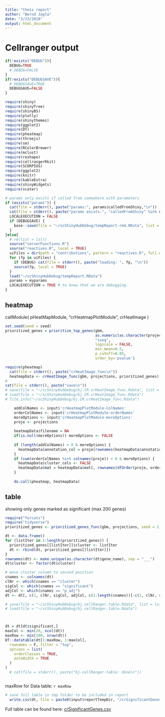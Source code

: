 ```yaml
---
title: "theis report"
author: "Bernd Jagla"
date: "3/23/2018"
output: html_document
---
```


# Cellranger output

```r
if(!exists("DEBUG")){
  DEBUG=TRUE
  # DEBUG=FALSE
}
if(!exists("DEBUGSAVE")){
  # DEBUGSAVE=TRUE
  DEBUGSAVE=FALSE
}


```

```r
require(shiny)
require(shinyTree)
require(shinyBS)
require(plotly)
require(shinythemes)
require(ggplot2)
require(DT)
require(pheatmap)
require(threejs)
require(sm)
require(RColorBrewer)
require(mclust)
require(reshape)
require(cellrangerRkit)
require(SCORPIUS)
require(ggplot2)
require(knitr)
require(kableExtra)
require(shinyWidgets)
require(scater)

# params only exsits if called from somewhere with parameters
if (exists("params")) {
  cat(file = stderr(), paste("params:", params$calledFromShiny,"\n"))
  cat(file = stderr(), paste("params exists:", "calledFromShiny" %in% names(params) ,"\n"))
  LOCALEXECUTION = FALSE
  if (DEBUGSAVE) {
    base::save(file = "~/scShinyHubDebug/tempReport-rmd.RData", list = c(ls()))
  }
}else{
  # rm(list = ls())
  source("serverFunctions.R")
  source("reactives.R", local = TRUE)
  uiFiles = dir(path = "contributions", pattern = "reactives.R", full.names = TRUE, recursive = TRUE)
  for (fp in uiFiles) {
    if (DEBUG) cat(file = stderr(), paste("loading: ", fp, "\n"))
    source(fp, local = TRUE)
  }
  load("~/scShinyHubDebug/tempReport.RData")
  params = myparams
  LOCALEXECUTION = TRUE # to know that we are debugging.
}

```

## heatmap
callModule(
  pHeatMapModule,
  "crHeatmapPlotModule",
  crHeatImage
)

```r
set.seed(seed = seed)
prioritized_genes = prioritize_top_genes(gbm,
                                         as.numeric(as.character(projections$dbCluster)),
                                         "sseq",
                                         logscale = FALSE, 
                                         min_mean=0.5, 
                                         p_cutoff=0.05,
                                         order_by='pvalue')

```


```r
require(pheatmap)
  cat(file = stderr(), paste("crHeatImage_func\n"))
  heatmapData <- crHeatImage_func(gbm, projections, prioritized_genes) 
# 
cat(file = stderr(), paste("save\n"))
# save(file = "~/scShinyHubDebug/bj.CR.crHeatImage_func.Rdata", list = ls())
# load(file = "~/scShinyHubDebug/bj.CR.crHeatImage_func.Rdata")
# file.info("~/scShinyHubDebug/bj.CR.crHeatImage_func.Rdata")

    addColNames <- input$'crHeatmapPlotModule-ColNames'
    orderColNames <- input$'crHeatmapPlotModule-orderNames'
    moreOptions <- input$'crHeatmapPlotModule-moreOptions'
    proje <- projections
    
    heatmapData$filename = NA
    if(is.null(moreOptions)) moreOptions <- FALSE
    
    if (length(addColNames) > 0 & moreOptions) {
      heatmapData$annotation_col = proje[rownames(heatmapData$annotation_col),addColNames, drop=FALSE]
    }
    if (sum(orderColNames %in% colnames(proje)) > 0 & moreOptions) {
      heatmapData$cluster_cols <- FALSE
      heatmapData$mat = heatmapData$mat[, rownames(dfOrder(proje, orderColNames)), drop=FALSE]
    }
    
    do.call(pheatmap, heatmapData)

```


## table

showing only genes marked as significant (max 200 genes)

```r
require("forcats")
require("tidyverse")
prioritized_genes <- prioritized_genes_func(gbm, projections, seed = 1)

dt <- data.frame()
for (listIter in 1:length(prioritized_genes)) {
  prioritized_genes[[listIter]]$cluster <- listIter
  dt <- rbind(dt, prioritized_genes[[listIter]])
}
rownames(dt) <- make.unique(as.character(dt$gene_name), sep = "___")
dt$cluster <- factor(dt$cluster)

# move cluster column to second position
cnames <- colnames(dt)
clNr <- which(cnames == "cluster")
sigCol <- which(cnames == "significant")
adjCol <- which(cnames == "p_adj")
dt <- dt[, c(1, clNr, sigCol, adjCol, c(1:length(cnames))[-c(1, clNr, sigCol, adjCol)])]

# save(file = "~/scShinyHubDebug/bj.cellRanger.table.Rdata", list = ls())
# load(file = "~/scShinyHubDebug/bj.cellRanger.table.Rdata")



dt = dt[dt$significant,]
maxCol <- min(20, ncol(dt))
maxRow <- min(200, nrow(dt))
DT::datatable(dt[1:maxRow, 1:maxCol],
  rownames = F, filter = "top",
  options = list(
    orderClasses = TRUE,
    autoWidth = TRUE
  )
)
  # cat(file = stderr(), paste("bj-cellRanger-table: done\n"))



```
maxRow for Data table: `r maxRow`

```r
# save full table in tmp folder to be included in report
  write.csv(dt, file = paste0(input$reportTempDir, "/crSignificantGenes.csv"))

```

Full table can be found here: [crSignificantGenes.csv](crSignificantGenes.csv)

